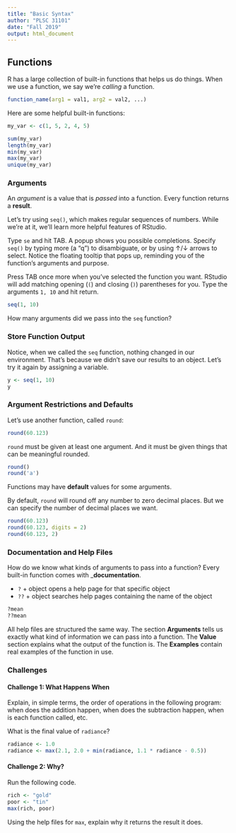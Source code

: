```yaml
---
title: "Basic Syntax"
author: "PLSC 31101"
date: "Fall 2019"
output: html_document
---
```


## Functions

R has a large collection of built-in functions that helps us do things. When we use a function, we say we're _calling_ a function.

```r
function_name(arg1 = val1, arg2 = val2, ...)
```

Here are some helpful built-in functions:

```r
my_var <- c(1, 5, 2, 4, 5)

sum(my_var)
length(my_var)
min(my_var)
max(my_var)
unique(my_var)
```

### Arguments

An *argument* is a value that is *passed* into a function. Every function returns a **result**.

Let’s try using `seq()`, which makes regular sequences of numbers. While we’re at it, we'll learn more helpful features of RStudio. 

Type `se` and hit TAB. A popup shows you possible completions. Specify `seq()` by typing more (a "q") to disambiguate, or by using ↑/↓ arrows to select. Notice the floating tooltip that pops up, reminding you of the function’s arguments and purpose. 

Press TAB once more when you’ve selected the function you want. RStudio will add matching opening (`(`) and closing (`)`) parentheses for you. Type the arguments `1, 10` and hit return.

```r
seq(1, 10)
```

How many arguments did we pass into the `seq` function?

### Store Function Output

Notice, when we called the `seq` function, nothing changed in our environment. That's because we didn't save our results to an object. Let's try it again by assigning a variable.

```r
y <- seq(1, 10)
y
```

### Argument Restrictions and Defaults

Let's use another function, called `round`:

```r
round(60.123)
```

`round` must be given at least one argument. And it must be given things that can be meaningful rounded.

```r
round()
round('a')
```

Functions may have __default__ values for some arguments.

By default, `round` will round off any number to zero decimal places. But we can specify the number of decimal places we want.

```r
round(60.123)
round(60.123, digits = 2)
round(60.123, 2)
```

### Documentation and Help Files

How do we know what kinds of arguments to pass into a function? Every built-in function comes with ___documentation__.

* `?` + object opens a help page for that specific object
* `??` + object searches help pages containing the name of the object

```r
?mean
??mean
```

All help files are structured the same way. The section __Arguments__ tells us exactly what kind of information we can pass into a function. The __Value__ section explains what the output of the function is. The __Examples__ contain real examples of the function in use.

### Challenges

#### Challenge 1: What Happens When {-}

Explain, in simple terms, the order of operations in the following program: when does the addition happen, when does the subtraction happen, when is each function called, etc.

What is the final value of `radiance`?

```r
radiance <- 1.0
radiance <- max(2.1, 2.0 + min(radiance, 1.1 * radiance - 0.5))
```

#### Challenge 2: Why? {-}

Run the following code.

```r
rich <- "gold"
poor <- "tin"
max(rich, poor)
```

Using the help files for `max`, explain why it returns the result it does.
